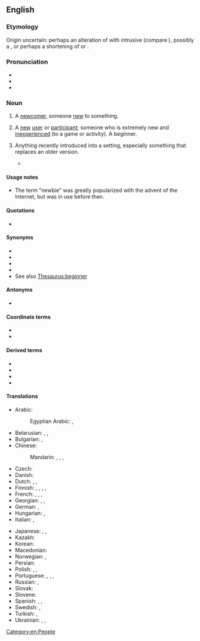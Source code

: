 ==English==
{{wikipedia}}

===Etymology===
Origin uncertain: perhaps an alteration of {{m|en|newie}} with intrusive {{m|en||b}} (compare {{m|en|freebie}}), possibly a {{blend|en|newborn|baby|nocap=1}}, or perhaps a shortening of {{m|en|new boy}} or {{m|en|new}} {{m|en|beginner}}.

===Pronunciation===
* {{IPA|en|/ˈnjuːbi/|/ˈnuːbi/}}
* {{audio|en|En-au-newbie.ogg|Audio (AU)}}
* {{rhymes|en|uːbi}}

===Noun===
{{en-noun}}

# {{lb|en|slang}} A [[newcomer]], someone [[new]] to something. {{defdate|from 20th c.}}
# {{lb|en|Internet}} A [[new]] [[user]] or [[participant]]; someone who is extremely new and [[inexperienced]] (to a game or activity). A beginner.
# {{lb|en|slang}} Anything recently introduced into a setting, especially something that replaces an older version.
#* {{quote-book|en|author=Rickford Grant|title=Linux Made Easy: The Official Guide to Xandros 3 for Everyday Users|year=2005|location=San Francisco|publisher=No Starch Press|isbn=1593270577|page=155|pageurl=https://books.google.com/books?id=B3Di5VhMJAEC&pg=PA155|passage=If you find that you would prefer using the new printer most of the time, while using the original only when needed, you can make the '''newbie''' the default printer for your system.}}

====Usage notes====
* The term "newbie" was greatly popularized with the advent of the Internet, but was in use before then.

====Quotations====
* {{seeCites|en}}

====Synonyms====
{{checksense|en}}
* {{l|en|novice}}
* {{l|en|newcomer}}
* {{l|en|newling}}
* {{l|en|rookie}}
* See also [[Thesaurus:beginner]]

====Antonyms====
* {{l|en|knowbie}}

====Coordinate terms====
* {{l|en|midbie}}
* {{l|en|oldbie}}

====Derived terms====
* {{l|en|newb}}
* {{l|en|noob}}
* {{l|en|n00b}}
* {{l|en|nub}}

====Translations====
{{trans-top|new (inexperienced) user or participant}}
* Arabic: {{t|ar|مُبْتَدِئ|m}}
*: Egyptian Arabic: {{t|arz|ابن امبارح|m|tr=ebn embāreḥ}}, {{t|arz|محدث|m|tr=móḥdas}}
* Belarusian: {{t|be|нава́к|m}}, {{t|be|навачо́к|m}}, {{t|be|навічо́к|m}}
* Bulgarian: {{t+|bg|нова́к|m}}, {{t+|bg|аджами́я|m}}
* Chinese:
*: Mandarin: {{t+|cmn|新手|tr=xīnshǒu|sc=Hani}}, {{t+|cmn|菜鳥|sc=Hani}}, {{t+|cmn|菜鸟|tr=càiniǎo|sc=Hani}} {{qualifier|slang}}, {{t+|cmn|小白|tr=xiǎobái}}
* Czech: {{t|cs|nováček|m}}
* Danish: {{t+|da|nybegynder|c}}
* Dutch: {{t+|nl|nieuweling|m}}, {{t+|nl|beginneling|m}}, {{t+|nl|debutant|m}}
* Finnish: {{t+|fi|aloittelija}}, {{t+|fi|keltanokka}}, {{t+|fi|vasta-alkaja}}, {{t+|fi|mopo}}, {{t+|fi|nyyppä}}
* French: {{t+|fr|néophyte|m|f}}, {{t+|fr|béotien|m}}, {{t+|fr|débutant|m}}, {{t+|fr|profane|m|f}}
* Georgian: {{t|ka|გამოუცდელი|sc=Geor}}, {{t|ka|ახალბედა|sc=Geor}}, {{t|ka|დამწყები|sc=Geor}}
* German: {{t+|de|Neuling|m}}, {{t+|de|Anfänger|m}}
* Hungarian: {{t+|hu|újonc}}, {{t+|hu|kezdő}}
* Italian: {{t+|it|nabbo|m}}, {{t+|it|niubbo|m}}
{{trans-mid}}
* Japanese: {{t+|ja|初心者|tr=しょしんしゃ, shoshinsha|sc=Jpan}}, {{t|ja|今道心|tr=いまどうしん, imadōshin|sc=Jpan}}, {{t|ja|若僧|tr=わかぞう, wakazō|sc=Jpan}}
* Kazakh: {{t|kk|үйренбеген}}
* Korean: {{t+|ko|초보자}}
* Macedonian: {{t|mk|новајлија|m}}
* Norwegian: {{t+|no|nybegynner}}, {{t+|no|newbie|m}}
* Persian: {{t+|fa|تازه‌کار|tr=tâze-kâr|sc=fa-Arab}}
* Polish: {{t+|pl|nowicjusz|m}}, {{t+|pl|nowicjuszka|f}}, {{t+|pl|newbie|m}}
* Portuguese: {{t+|pt|novato}}, {{t|pt|iniciante}}, {{t+|pt|neófito|m}}, {{t+|pt|principiante}}
* Russian: {{t+|ru|новичо́к|m}}, {{qualifier|e.g. new student}} {{t+|ru|но́венький|m}}
* Slovak: {{t|sk|nováčik|m}}
* Slovene: {{t|sl|novinec|m}}
* Spanish: {{t+|es|novato}}, {{t|es|usuario nuevo|m}}, {{t+|es|principiante|m|f}}
* Swedish: {{t+|sv|nybörjare|c}}, {{t+|sv|blåbär|n}}
* Turkish: {{t+|tr|çaylak}}, {{t+|tr|çömez}}
* Ukrainian: {{t+|uk|нова́к|m}}, {{t+|uk|новачо́к|m}}, {{t+|uk|нова́чка|f}}
{{trans-bottom}}

[[Category:en:People]]